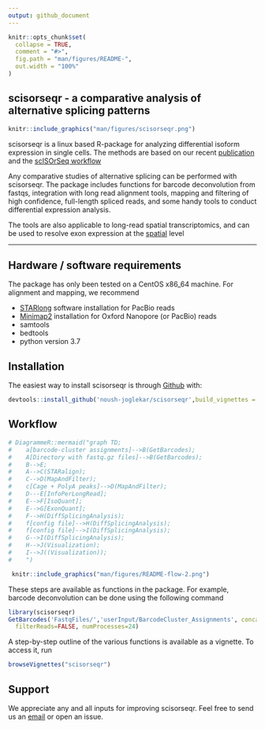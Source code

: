 ```yaml
---
output: github_document
---
```


<!-- README.md is generated from README.Rmd. Please edit that file -->

```r
knitr::opts_chunk$set(
  collapse = TRUE,
  comment = "#>",
  fig.path = "man/figures/README-",
  out.width = "100%"
)
```

## scisorseqr - a comparative analysis of alternative splicing patterns

```r
knitr::include_graphics("man/figures/scisorseqr.png")
```

scisorseqr is a linux based R-package for analyzing differential isoform expression in single cells. 
The methods are based on our recent [publication](https://www.nature.com/articles/s41467-020-20343-5) and the [scISOrSeq workflow](https://www.nature.com/articles/nbt.4259?draft=marketing)

Any comparative studies of alternative splicing can be performed with scisorseqr. The
package includes functions for barcode deconvolution from fastqs,
integration with long read alignment tools, mapping and filtering of high confidence, 
full-length spliced reads, and some
handy tools to conduct differential expression analysis.

The tools are also applicable to long-read spatial transcriptomics, and can be used to resolve exon
expression at the [spatial](https://isoformatlas.com/) level

* * *

## Hardware / software requirements
The package has only been tested on a CentOS x86_64 machine. For alignment and mapping, we recommend

* [STARlong](https://github.com/alexdobin/STAR/) software installation for PacBio reads
* [Minimap2](https://github.com/lh3/minimap2) installation for Oxford Nanopore (or PacBio) reads
* samtools
* bedtools
* python version 3.7
 
## Installation

The easiest way to install scisorseqr is through [Github](https://github.com) with:

``` r
devtools::install_github('noush-joglekar/scisorseqr',build_vignettes = TRUE)
```

## Workflow

```r
# DiagrammeR::mermaid("graph TD;
#    a[barcode-cluster assignments]-->B(GetBarcodes);
#    A[Directory with fastq.gz files]-->B(GetBarcodes);
#    B-->E;
#    A-->C(STARalign);
#    C-->D(MapAndFilter);
#    c[Cage + PolyA peaks]-->D(MapAndFilter);
#    D---E[InfoPerLongRead];
#    E-->F[IsoQuant];
#    E-->G[ExonQuant];
#    F-->H(DiffSplicingAnalysis);
#    f[config file]-->H(DiffSplicingAnalysis);
#    f[config file]-->I(DiffSplicingAnalysis);
#    G-->I(DiffSplicingAnalysis);
#    H-->J(Visualization);
#    I-->J((Visualization));
#    ")
```

``` r
 knitr::include_graphics("man/figures/README-flow-2.png")
```

These steps are available as functions in the package. For example, barcode deconvolution 
can be done using the following command

``` r 
library(scisorseqr)
GetBarcodes('FastqFiles/','userInput/BarcodeCluster_Assignments', concatenate=TRUE, 
  filterReads=FALSE, numProcesses=24)
```

A step-by-step outline of the various functions is available as a vignette. To access it, run

``` r 
browseVignettes("scisorseqr")
```

## Support
We appreciate any and all inputs for improving scisorseqr. Feel free to send us an [email](mailto:anj2026@med.cornell.edu) or open an issue. 

